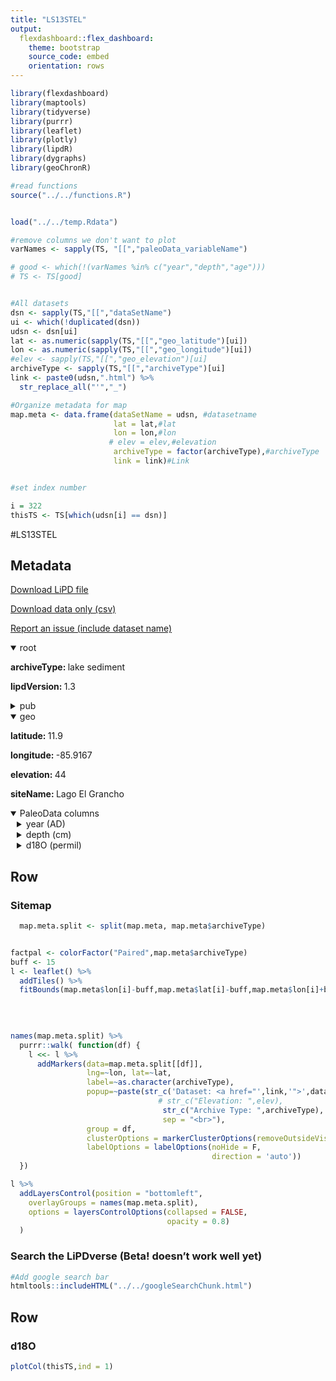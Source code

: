 ```yaml
---
title: "LS13STEL"
output: 
  flexdashboard::flex_dashboard:
    theme: bootstrap
    source_code: embed
    orientation: rows
---
```


```r
library(flexdashboard)
library(maptools)
library(tidyverse)
library(purrr)
library(leaflet)
library(plotly)
library(lipdR)
library(dygraphs)
library(geoChronR)

#read functions
source("../../functions.R")


load("../../temp.Rdata")

#remove columns we don't want to plot
varNames <- sapply(TS, "[[","paleoData_variableName")

# good <- which(!(varNames %in% c("year","depth","age")))
# TS <- TS[good]


#All datasets
dsn <- sapply(TS,"[[","dataSetName")
ui <- which(!duplicated(dsn))
udsn <- dsn[ui]
lat <- as.numeric(sapply(TS,"[[","geo_latitude")[ui])
lon <- as.numeric(sapply(TS,"[[","geo_longitude")[ui])
#elev <- sapply(TS,"[[","geo_elevation")[ui]
archiveType <- sapply(TS,"[[","archiveType")[ui]
link <- paste0(udsn,".html") %>% 
  str_replace_all("'","_")

#Organize metadata for map
map.meta <- data.frame(dataSetName = udsn, #datasetname
                       lat = lat,#lat
                       lon = lon,#lon
                      # elev = elev,#elevation
                       archiveType = factor(archiveType),#archiveType
                       link = link)#Link


#set index number

i = 322
thisTS <- TS[which(udsn[i] == dsn)]
```
#LS13STEL

Metadata {.sidebar}
-------------------------------------
[Download LiPD file](LS13STEL.lpd)
            

[Download data only (csv)](LS13STEL.csv)
            

[Report an issue (include dataset name)](https://github.com/nickmckay/LiPDverse/issues)

<details open style="margin-left: 0px">
<summary>root</summary>
<p style="margin-left: 0px"><strong>archiveType: </strong>lake sediment
<p style="margin-left: 0px"><strong>lipdVersion: </strong>1.3
</details>
<details>
<summary>pub</summary>
<details style="margin-left: 10px">
<summary>pub1</summary>
<p style="margin-left: 10px"><strong>author: </strong>Stansell, N. D. , Steinman, B. A. , Abbott, M. B. , Rubinov, M. , Roman-Lacayo, M.
<p style="margin-left: 10px"><strong>journal: </strong>Geology
<p style="margin-left: 10px"><strong>volume: </strong>41
<p style="margin-left: 10px"><strong>pages: </strong>-3
<p style="margin-left: 10px"><strong>pubYear: </strong>NA
<p style="margin-left: 10px"><strong>title: </strong>Lacustrine stable isotope record of precipitation changes in Nicaragua during the Little Ice Age and Medieval Climate Anomaly
<p style="margin-left: 10px"><strong>DOI: </strong>10.1130/G33736.1
</details>
<details style="margin-left: 10px">
<summary>pub2</summary>
<p style="margin-left: 10px"><strong>pubYear: </strong>NA
</details>
</details>
<details open style="margin-left: 0px">
<summary>geo</summary>
<p style="margin-left: 0px"><strong>latitude: </strong>11.9
<p style="margin-left: 0px"><strong>longitude: </strong>-85.9167
<p style="margin-left: 0px"><strong>elevation: </strong>44
<p style="margin-left: 0px"><strong>siteName: </strong>Lago El Grancho
</details>
<details open>
<summary>PaleoData columns</summary>
<details style="margin-left: 10px">
<summary>year (AD)</summary>
<p style="margin-left: 10px"><strong>TSid: </strong>MAT12f2b34800
<p style="margin-left: 10px"><strong>variableName: </strong>year
<p style="margin-left: 10px"><strong>units: </strong>AD
<p style="margin-left: 10px"><strong>description: </strong>Year AD
</details>
<details style="margin-left: 10px">
<summary>depth (cm)</summary>
<p style="margin-left: 10px"><strong>TSid: </strong>MAT7d3f8a3175
<p style="margin-left: 10px"><strong>variableName: </strong>depth
<p style="margin-left: 10px"><strong>units: </strong>cm
<p style="margin-left: 10px"><strong>description: </strong>depth
</details>
<details style="margin-left: 10px">
<summary>d18O (permil)</summary>
<p style="margin-left: 10px"><strong>TSid: </strong>LS13STEL
<p style="margin-left: 10px"><strong>variableName: </strong>d18O
<p style="margin-left: 10px"><strong>units: </strong>permil
<p style="margin-left: 10px"><strong>description: </strong>carbonate
<details>
<summary>interpretation</summary>
<details style="margin-left: 20px">
<summary>1</summary>
<p style="margin-left: 20px"><strong>basis: </strong>More specifi cally, the ostracod-based oxygen isotope record from El Gancho, Nicaragua, indicates that wetter conditions prevailed from as early as ca. A.D. 600 until the end of the MCA, ca. A.D. 1250. An abrupt shift toward arid conditions occurred during the ~150 yr interval between the MCA and the LIA, and was followed by a generally drier climate that has persisted until present
<p style="margin-left: 20px"><strong>interpDirection: </strong>increase
<p style="margin-left: 20px"><strong>scope: </strong>climate
<p style="margin-left: 20px"><strong>variable: </strong>E/P
<p style="margin-left: 20px"><strong>direction: </strong>increase
</details>
<details style="margin-left: 20px">
<summary>2</summary>
<p style="margin-left: 20px"><strong>basis: </strong>Oxygen isotope values of El Gancho surface water samples are enriched by ~8? relative to local meteoric water (Fig. 3), indicating substantial water loss through both evaporation and nonfractionating outfl ow pathways (i.e., overfl ow and outseepage through the lake bed), and a resulting lake water isotopic sensitivity to changes in hydrologic balance. Isotopic and hydrologic modeling supports these assertions, indicating that precipitation [amount] is the principle control on El Gancho lake water !18O values. For example, in response to modeled precipitation changes of �50%, El Gancho exhibited water and ostracod !18O increases of >1.5? and decreases of >1.0?, respectively; largely as a result of hydrologic control of the proportions of water lost through evaporation and overfl ow (Table DR5).
<p style="margin-left: 20px"><strong>direction: </strong>negative
<p style="margin-left: 20px"><strong>inferredMaterial: </strong>lake water
<p style="margin-left: 20px"><strong>integrationTimeUnits: </strong>Years
<p style="margin-left: 20px"><strong>rank: </strong>1
<p style="margin-left: 20px"><strong>scope: </strong>isotope
<p style="margin-left: 20px"><strong>variable: </strong>P_E
<p style="margin-left: 20px"><strong>coefficient: </strong>NA
<p style="margin-left: 20px"><strong>fraction: </strong>NA
</details>
<details style="margin-left: 20px">
<summary>3</summary>
<p style="margin-left: 20px"><strong>inferredMaterial: </strong>lake water
<p style="margin-left: 20px"><strong>integrationTimeUnits: </strong>Years
<p style="margin-left: 20px"><strong>rank: </strong>2
<p style="margin-left: 20px"><strong>scope: </strong>isotope
<p style="margin-left: 20px"><strong>variable: </strong>T_water
<p style="margin-left: 20px"><strong>coefficient: </strong>NA
<p style="margin-left: 20px"><strong>fraction: </strong>NA
</details>
<details style="margin-left: 20px">
<summary>4</summary>
<p style="margin-left: 20px"><strong>inferredMaterial: </strong>lake water
<p style="margin-left: 20px"><strong>integrationTimeUnits: </strong>Years
<p style="margin-left: 20px"><strong>rank: </strong>3
<p style="margin-left: 20px"><strong>scope: </strong>isotope
<p style="margin-left: 20px"><strong>variable: </strong>RH
<p style="margin-left: 20px"><strong>coefficient: </strong>NA
<p style="margin-left: 20px"><strong>fraction: </strong>NA
</details>
</details>
</details>

Row {.tabset .tabset-fade}
-----------------------------------------------------------------------

### Sitemap

```r
  map.meta.split <- split(map.meta, map.meta$archiveType)


factpal <- colorFactor("Paired",map.meta$archiveType)
buff <- 15
l <- leaflet() %>% 
  addTiles() %>% 
  fitBounds(map.meta$lon[i]-buff,map.meta$lat[i]-buff,map.meta$lon[i]+buff,map.meta$lat[i]+buff)
  

  
  
names(map.meta.split) %>%
  purrr::walk( function(df) {
    l <<- l %>%
      addMarkers(data=map.meta.split[[df]],
                 lng=~lon, lat=~lat,
                 label=~as.character(archiveType),
                 popup=~paste(str_c('Dataset: <a href="',link,'">',dataSetName,'</a>'),
                                 # str_c("Elevation: ",elev),
                                  str_c("Archive Type: ",archiveType),
                                  sep = "<br>"),
                 group = df,
                 clusterOptions = markerClusterOptions(removeOutsideVisibleBounds = F),
                 labelOptions = labelOptions(noHide = F,
                                             direction = 'auto'))
  })

l %>%
  addLayersControl(position = "bottomleft",
    overlayGroups = names(map.meta.split),
    options = layersControlOptions(collapsed = FALSE,
                                   opacity = 0.8)
  )
```

### Search the LiPDverse (Beta! doesn't work well yet)
```r
#Add google search bar
htmltools::includeHTML("../../googleSearchChunk.html")
```


Row {.tabset .tabset-fade}
-----------------------------------------------------------------------

### d18O
```r
plotCol(thisTS,ind = 1)
```

